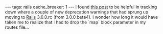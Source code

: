 ---
tags: rails
cache_breaker: 1
---
I found [http://exviva.posterous.com/upgrading-a-rails-3-beta-4-application-to-rai this post] to be helpful in tracking down where a couple of new deprecation warnings that had sprung up moving to [[Rails]] 3.0.0.rc (from 3.0.0.beta4). I wonder how long it would have taken me to realize that I had to drop the `map` block parameter in my routes file...
